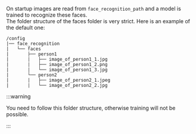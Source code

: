 On startup images are read from `face_recognition_path` and a model is trained to recognize these faces.<br/>
The folder structure of the faces folder is very strict. Here is an example of the default one:

```
/config
|── face_recognition
|   └── faces
|       ├── person1
|       |   ├── image_of_person1_1.jpg
|       |   ├── image_of_person1_2.png
|       |   └── image_of_person1_3.jpg
|       └── person2
|       |   ├── image_of_person2_1.jpeg
|       |   └── image_of_person2_2.jpg
```

:::warning

You need to follow this folder structure, otherwise training will not be possible.

:::
